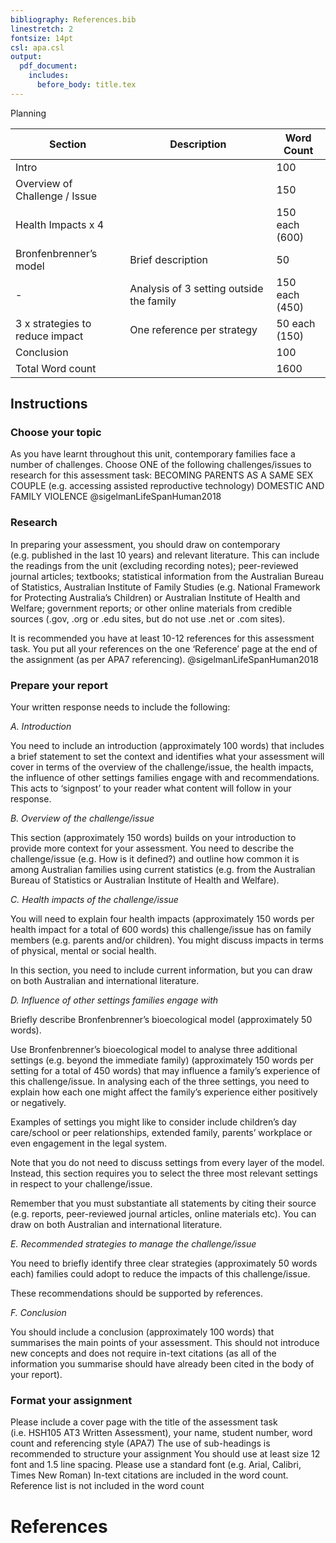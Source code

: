 ```yaml
---
bibliography: References.bib
linestretch: 2
fontsize: 14pt
csl: apa.csl
output: 
  pdf_document:
    includes:
      before_body: title.tex
---
```

\begin{center}
\textbf{Becoming Parents As A Same Sex Couple}
\end{center}

Planning

| Section                         | Description                              | Word Count     |
|---------------------------------|------------------------------------------|----------------|
| Intro                           |                                          | 100            |
| Overview of Challenge / Issue   |                                          | 150            |
| Health Impacts x 4              |                                          | 150 each (600) |
| Bronfenbrenner's model          | Brief description                        | 50             |
| -                               | Analysis of 3 setting outside the family | 150 each (450) |
| 3 x strategies to reduce impact | One reference per strategy               | 50 each (150)  |
| Conclusion                      |                                          | 100            |
| Total Word count                |                                          | 1600           |

## Instructions

### Choose your topic

As you have learnt throughout this unit, contemporary families face a number of challenges.
Choose ONE of the following challenges/issues to research for this assessment task:
BECOMING PARENTS AS A SAME SEX COUPLE (e.g. accessing assisted reproductive technology)
DOMESTIC AND FAMILY VIOLENCE @sigelmanLifeSpanHuman2018

### Research

In preparing your assessment, you should draw on contemporary (e.g. published in the last 10 years) and relevant literature. This can include the readings from the unit (excluding recording notes); peer-reviewed journal articles; textbooks; statistical information from the Australian Bureau of Statistics, Australian Institute of Family Studies (e.g. National Framework for Protecting Australia's Children) or Australian Institute of Health and Welfare; government reports; or other online materials from credible sources (.gov, .org or .edu sites, but do not use .net or .com sites).

It is recommended you have at least 10-12 references for this assessment task. You put all your references on the one ‘Reference’ page at the end of the assignment (as per APA7 referencing). @sigelmanLifeSpanHuman2018

### Prepare your report

Your written response needs to include the following: 

*A. Introduction*

You need to include an introduction (approximately 100 words) that includes a brief statement to set the context and identifies what your assessment will cover in terms of the overview of the challenge/issue, the health impacts, the influence of other settings families engage with and recommendations. This acts to 'signpost' to your reader what content will follow in your response. 

*B. Overview of the challenge/issue*

This section (approximately 150 words) builds on your introduction to provide more context for your assessment. You need to describe the challenge/issue (e.g. How is it defined?) and outline how common it is among Australian families using current statistics (e.g. from the Australian Bureau of Statistics or Australian Institute of Health and Welfare). 

*C. Health impacts of the challenge/issue*

You will need to explain four health impacts (approximately 150 words per health impact for a total of 600 words) this challenge/issue has on family members (e.g. parents and/or children). You might discuss impacts in terms of physical, mental or social health. 

In this section, you need to include current information, but you can draw on both Australian and international literature. 

*D. Influence of other settings families engage with*

Briefly describe Bronfenbrenner's bioecological model (approximately 50 words). 

Use Bronfenbrenner's bioecological model to analyse three additional settings (e.g. beyond the immediate family) (approximately 150 words per setting for a total of 450 words) that may influence a family's experience of this challenge/issue. In analysing each of the three settings, you need to explain how each one might affect the family's experience either positively or negatively. 

Examples of settings you might like to consider include children's day care/school or peer relationships, extended family, parents' workplace or even engagement in the legal system. 

Note that you do not need to discuss settings from every layer of the model. Instead, this section requires you to select the three most relevant settings in respect to your challenge/issue. 

Remember that you must substantiate all statements by citing their source (e.g. reports, peer-reviewed journal articles, online materials etc). You can draw on both Australian and international literature. 

*E. Recommended strategies to manage the challenge/issue*

You need to briefly identify three clear strategies (approximately 50 words each) families could adopt to reduce the impacts of this challenge/issue. 

These recommendations should be supported by references. 

*F. Conclusion*

You should include a conclusion (approximately 100 words) that summarises the main points of your assessment. This should not introduce new concepts and does not require in-text citations (as all of the information you summarise should have already been cited in the body of your report). 

### Format your assignment
Please include a cover page with the title of the assessment task (i.e. HSH105 AT3 Written Assessment), your name, student number, word count and referencing style (APA7)
The use of sub-headings is recommended to structure your assignment
You should use at least size 12 font and 1.5 line spacing. Please use a standard font (e.g. Arial, Calibri, Times New Roman)
In-text citations are included in the word count. Reference list is not included in the word count 


\newpage

# References 
